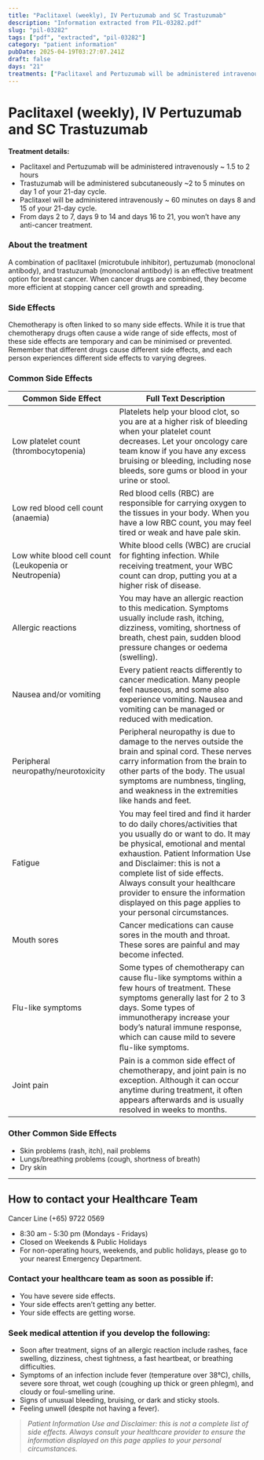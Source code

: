```yaml
---
title: "Paclitaxel (weekly), IV Pertuzumab and SC Trastuzumab"
description: "Information extracted from PIL-03282.pdf"
slug: "pil-03282"
tags: ["pdf", "extracted", "pil-03282"]
category: "patient information"
pubDate: 2025-04-19T03:27:07.241Z
draft: false
days: "21"
treatments: ["Paclitaxel and Pertuzumab will be administered intravenously ~ 1.5 to 2 hours", "Trastuzumab will be administered subcutaneously ~2 to 5 minutes on day 1 of your 21-day cycle.", "Paclitaxel will be administered intravenously ~ 60 minutes on days 8 and 15 of your 21-day cycle.", "From days 2 to 7, days 9 to 14 and days 16 to 21, you won’t have any anti-cancer treatment."]
---
```


# Paclitaxel (weekly), IV Pertuzumab and SC Trastuzumab



**Treatment details:**
- Paclitaxel and Pertuzumab will be administered intravenously ~ 1.5 to 2 hours
- Trastuzumab will be administered subcutaneously ~2 to 5 minutes on day 1 of your 21-day cycle.
- Paclitaxel will be administered intravenously ~ 60 minutes on days 8 and 15 of your 21-day cycle.
- From days 2 to 7, days 9 to 14 and days 16 to 21, you won’t have any anti-cancer treatment.

### About the treatment

A combination of paclitaxel (microtubule inhibitor), pertuzumab (monoclonal antibody), and
trastuzumab (monoclonal antibody) is an effective treatment option for breast cancer. When cancer
drugs are combined, they become more efficient at stopping cancer cell growth and spreading.

### Side Effects
Chemotherapy is often linked to so many side effects. While it is true that chemotherapy drugs often
cause a wide range of side effects, most of these side effects are temporary and can be minimised or
prevented. Remember that different drugs cause different side effects, and each person experiences
different side effects to varying degrees.

### Common Side Effects

| Common Side Effect | Full Text Description |
|--------------------|----------------------|
| Low platelet count (thrombocytopenia) | Platelets help your blood clot, so you are at a higher risk of bleeding when your platelet count decreases. Let your oncology care team know if you have any excess bruising or bleeding, including nose bleeds, sore gums or blood in your urine or stool. |
| Low red blood cell count (anaemia) | Red blood cells (RBC) are responsible for carrying oxygen to the tissues in your body. When you have a low RBC count, you may feel tired or weak and have pale skin. |
| Low white blood cell count (Leukopenia or Neutropenia) | White blood cells (WBC) are crucial for ﬁghting infection. While receiving treatment, your WBC count can drop, putting you at a higher risk of disease. |
| Allergic reactions | You may have an allergic reaction to this medication. Symptoms usually include rash, itching, dizziness, vomiting, shortness of breath, chest pain, sudden blood pressure changes or oedema (swelling). |
| Nausea and/or vomiting | Every patient reacts differently to cancer medication. Many people feel nauseous, and some also experience vomiting. Nausea and vomiting can be managed or reduced with medication. |
| Peripheral neuropathy/neurotoxicity | Peripheral neuropathy is due to damage to the nerves outside the brain and spinal cord. These nerves carry information from the brain to other parts of the body. The usual symptoms are numbness, tingling, and weakness in the extremities like hands and feet. |
| Fatigue | You may feel tired and ﬁnd it harder to do daily chores/activities that you usually do or want to do. It may be physical, emotional and mental exhaustion. Patient Information Use and Disclaimer: this is not a complete list of side effects. Always consult your healthcare provider to ensure the information displayed on this page applies to your personal circumstances. |
| Mouth sores | Cancer medications can cause sores in the mouth and throat. These sores are painful and may become infected. |
| Flu-like symptoms | Some types of chemotherapy can cause ﬂu-like symptoms within a few hours of treatment. These symptoms generally last for 2 to 3 days. Some types of immunotherapy increase your body’s natural immune response, which can cause mild to severe ﬂu-like symptoms. |
| Joint pain | Pain is a common side effect of chemotherapy, and joint pain is no exception. Although it can occur anytime during treatment, it often appears afterwards and is usually resolved in weeks to months. |

### Other Common Side Effects

- Skin problems (rash, itch), nail problems
- Lungs/breathing problems (cough, shortness of breath)
- Dry skin


---
## How to contact your Healthcare Team
<span class="text-red-500 font-bold text-xl">
Cancer Line (+65) 9722 0569
</span>

- 8:30 am - 5:30 pm (Mondays - Fridays)
- Closed on Weekends & Public Holidays
- For non-operating hours, weekends, and public holidays, please go to your nearest Emergency Department.

### Contact your healthcare team as soon as possible if:
- You have severe side effects.
- Your side effects aren’t getting any better.
- Your side effects are getting worse.

### Seek medical attention if you develop the following:
- Soon after treatment, signs of an allergic reaction include rashes, face swelling, dizziness, chest tightness, a fast heartbeat, or breathing difficulties.
- Symptoms of an infection include fever (temperature over 38°C), chills, severe sore throat, wet cough (coughing up thick or green phlegm), and cloudy or foul-smelling urine.
- Signs of unusual bleeding, bruising, or dark and sticky stools.
- Feeling unwell (despite not having a fever).

> _Patient Information Use and Disclaimer: this is not a complete list of side effects. Always consult your healthcare provider to ensure the information displayed on this page applies to your personal circumstances._
